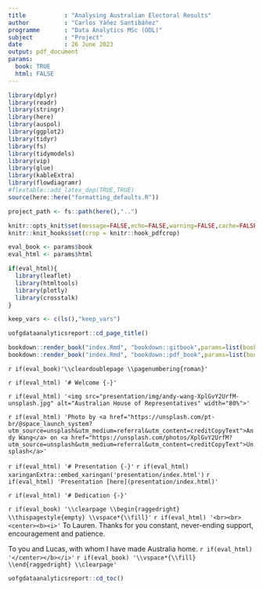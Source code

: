 ```yaml
--- 
title           : "Analysing Australian Electoral Results"
author          : "Carlos Yáñez Santibáñez"
programme       : "Data Analytics MSc (ODL)"
subject         : "Project"
date            : 26 June 2023
output: pdf_document
params:
  book: TRUE
  html: FALSE
---
```


```r
library(dplyr)
library(readr)
library(stringr)
library(here)
library(auspol)
library(ggplot2)
library(tidyr)
library(fs)
library(tidymodels)
library(vip)
library(glue)
library(kableExtra)
library(flowdiagramr)
#flextable::add_latex_dep(TRUE,TRUE)
source(here::here("formatting_defaults.R"))

project_path <- fs::path(here(),"..")

knitr::opts_knit$set(message=FALSE,echo=FALSE,warning=FALSE,cache=FALSE)
knitr::knit_hooks$set(crop = knitr::hook_pdfcrop)

eval_book <- params$book
eval_html <- params$html

if(eval_html){
  library(leaflet)
  library(htmltools)
  library(plotly)
  library(crosstalk)
}

keep_vars <- c(ls(),"keep_vars")


```

```r
uofgdataanalyticsreport::cd_page_title()
```
 

```r
bookdown::render_book("index.Rmd", "bookdown::gitbook",params=list(book=FALSE,html=TRUE))
bookdown::render_book("index.Rmd", "bookdown::pdf_book",params=list(book=TRUE,html=FALSE))


```


`r if(eval_book)'\\cleardoublepage \\pagenumbering{roman}'`

`r if(eval_html) '# Welcome {-}'`

`r if(eval_html) '<img src="presentation/img/andy-wang-XplGvY2UrfM-unsplash.jpg" alt="Australian House of Representatives" width="80%">'`

`r if(eval_html) 'Photo by <a href="https://unsplash.com/pt-br/@space_launch_system?utm_source=unsplash&utm_medium=referral&utm_content=creditCopyText">Andy Wang</a> on <a href="https://unsplash.com/photos/XplGvY2UrfM?utm_source=unsplash&utm_medium=referral&utm_content=creditCopyText">Unsplash</a>'`


`r if(eval_html) '# Presentation {-}'`
`r if(eval_html) xaringanExtra::embed_xaringan('presentation/index.html')`
`r if(eval_html) 'Presentation [here](presentation/index.html)'`


`r if(eval_html) '# Dedication {-}'`

`r if(eval_book) '\\clearpage \\begin{raggedright} \\thispagestyle{empty} \\vspace*{\\fill}'` `r if(eval_html) '<br><br><center><b><i>'`
To Lauren. Thanks for you constant, never-ending support, encouragement and patience.
 
To you and Lucas, with whom I have made Australia home. 
`r if(eval_html) '</center></b></i>'` `r if(eval_book) '\\vspace*{\\fill} \\end{raggedright} \\clearpage'`

\newpage

```r
uofgdataanalyticsreport::cd_toc()
```
